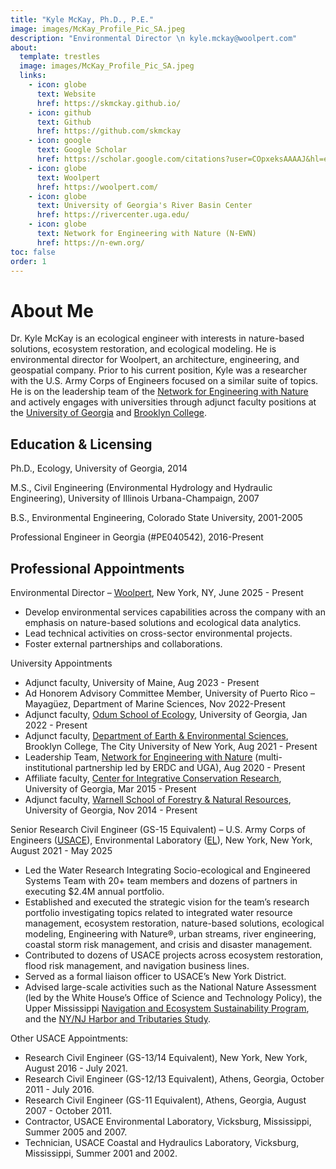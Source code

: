 ```yaml
---
title: "Kyle McKay, Ph.D., P.E."
image: images/McKay_Profile_Pic_SA.jpeg
description: "Environmental Director \n kyle.mckay@woolpert.com"
about:
  template: trestles
  image: images/McKay_Profile_Pic_SA.jpeg
  links:
    - icon: globe
      text: Website
      href: https://skmckay.github.io/
    - icon: github
      text: Github
      href: https://github.com/skmckay
    - icon: google
      text: Google Scholar
      href: https://scholar.google.com/citations?user=COpxeksAAAAJ&hl=en
    - icon: globe
      text: Woolpert
      href: https://woolpert.com/
    - icon: globe
      text: University of Georgia's River Basin Center
      href: https://rivercenter.uga.edu/
    - icon: globe
      text: Network for Engineering with Nature (N-EWN)
      href: https://n-ewn.org/
toc: false  
order: 1
---
```


# **About Me**

Dr. Kyle McKay is an ecological engineer with interests in nature-based solutions, ecosystem restoration, and ecological modeling. He is environmental director for Woolpert, an architecture, engineering, and geospatial company. Prior to his current position, Kyle was a researcher with the U.S. Army Corps of Engineers focused on a similar suite of topics. He is on the leadership team of the [Network for Engineering with Nature](https://n-ewn.org/) and actively engages with universities through adjunct faculty positions at the [University of Georgia](https://rivercenter.uga.edu/) and [Brooklyn College](https://www.brooklyn.edu/ees/).

## Education & Licensing

Ph.D., Ecology, University of Georgia, 2014

M.S., Civil Engineering (Environmental Hydrology and Hydraulic Engineering), University of Illinois Urbana-Champaign, 2007

B.S., Environmental Engineering, Colorado State University, 2001-2005

Professional Engineer in Georgia (#PE040542), 2016-Present

## Professional Appointments

Environmental Director – [Woolpert](https://woolpert.com/), New York, NY, June 2025 - Present

-   Develop environmental services capabilities across the company with an emphasis on nature-based solutions and ecological data analytics.\
-   Lead technical activities on cross-sector environmental projects.\
-   Foster external partnerships and collaborations.

University Appointments

-   Adjunct faculty, University of Maine, Aug 2023 - Present\
-   Ad Honorem Advisory Committee Member, University of Puerto Rico – Mayagüez, Department of Marine Sciences, Nov 2022-Present\
-   Adjunct faculty, [Odum School of Ecology](https://ecology.uga.edu/), University of Georgia, Jan 2022 - Present\
-   Adjunct faculty, [Department of Earth & Environmental Sciences](https://www.brooklyn.edu/ees/), Brooklyn College, The City University of New York, Aug 2021 - Present\
-   Leadership Team, [Network for Engineering with Nature](https://n-ewn.org/) (multi-institutional partnership led by ERDC and UGA), Aug 2020 - Present\
-   Affiliate faculty, [Center for Integrative Conservation Research](https://cicr.uga.edu/), University of Georgia, Mar 2015 - Present\
-   Adjunct faculty, [Warnell School of Forestry & Natural Resources](https://warnell.uga.edu/), University of Georgia, Nov 2014 - Present

Senior Research Civil Engineer (GS-15 Equivalent) – U.S. Army Corps of Engineers ([USACE](https://www.usace.army.mil/)), Environmental Laboratory ([EL](https://www.erdc.usace.army.mil/Locations/EL/)), New York, New York, August 2021 - May 2025

-   Led the Water Research Integrating Socio-ecological and Engineered Systems Team with 20+ team members and dozens of partners in executing \$2.4M annual portfolio.\
-   Established and executed the strategic vision for the team’s research portfolio investigating topics related to integrated water resource management, ecosystem restoration, nature-based solutions, ecological modeling, Engineering with Nature®, urban streams, river engineering, coastal storm risk management, and crisis and disaster management.\
-   Contributed to dozens of USACE projects across ecosystem restoration, flood risk management, and navigation business lines.\
-   Served as a formal liaison officer to USACE's New York District.\
-   Advised large-scale activities such as the National Nature Assessment (led by the White House’s Office of Science and Technology Policy), the Upper Mississippi [Navigation and Ecosystem Sustainability Program](https://www.mvr.usace.army.mil/programs/nesp/), and the [NY/NJ Harbor and Tributaries Study](https://www.nan.usace.army.mil/Missions/Civil-Works/Projects-in-New-York/New-York-New-Jersey-Harbor-Tributaries-Focus-Area-Feasibility-Study/).

Other USACE Appointments:

-   Research Civil Engineer (GS-13/14 Equivalent), New York, New York, August 2016 - July 2021.\
-   Research Civil Engineer (GS-12/13 Equivalent), Athens, Georgia, October 2011 - July 2016.\
-   Research Civil Engineer (GS-11 Equivalent), Athens, Georgia, August 2007 - October 2011.\
-   Contractor, USACE Environmental Laboratory, Vicksburg, Mississippi, Summer 2005 and 2007.\
-   Technician, USACE Coastal and Hydraulics Laboratory, Vicksburg, Mississippi, Summer 2001 and 2002.
